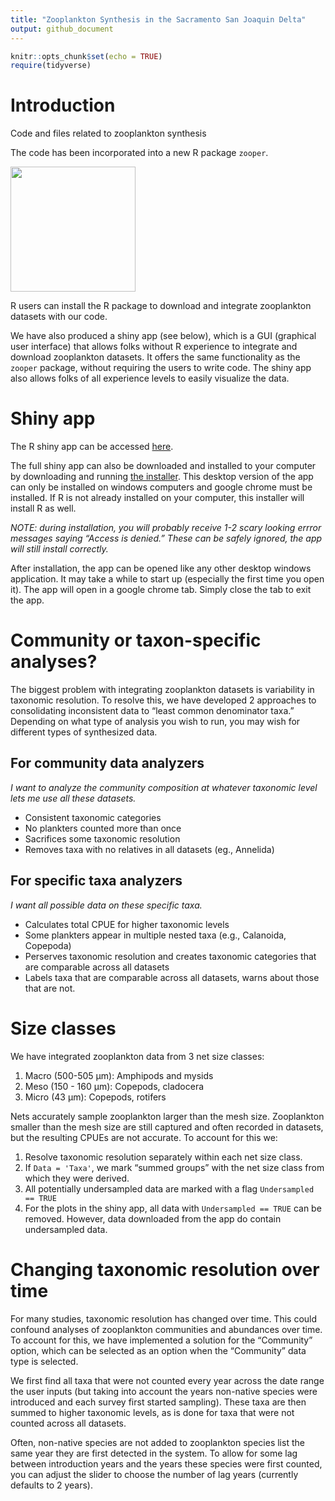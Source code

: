 ```yaml
---
title: "Zooplankton Synthesis in the Sacramento San Joaquin Delta"
output: github_document
---
```


```r
knitr::opts_chunk$set(echo = TRUE)
require(tidyverse)
```

# Introduction

Code and files related to zooplankton synthesis

The code has been incorporated into a new R package `zooper`. 

[<img src="Logo/zooperhex3.png" height="200" />](https://github.com/InteragencyEcologicalProgram/zooper)

R users can install the R package to download and integrate zooplankton datasets with our code. 

We have also produced a shiny app (see below), which is a GUI (graphical user interface) that allows folks without R experience to integrate and download zooplankton datasets. It offers the same functionality as the `zooper` package, without requiring the users to write code. The shiny app also allows folks of all experience levels to easily visualize the data.

# Shiny app

The R shiny app can be accessed [here](https://iepsynthesis.shinyapps.io/ZoopSynth/).

The full shiny app can also be downloaded and installed to your computer by downloading and running [the installer](https://deltacouncil.box.com/s/3zjd9g0u0koamsmqoe2deyjmrcegwooz). This desktop version of the app can only be installed on windows computers and google chrome must be installed. If R is not already installed on your computer, this installer will install R as well. 

*NOTE: during installation, you will probably receive 1-2 scary looking errror messages saying "Access is denied." These can be safely ignored, the app will still install correctly.*

After installation, the app can be opened like any other desktop windows application. It may take a while to start up (especially the first time you open it). The app will open in a google chrome tab. Simply close the tab to exit the app.

# Community or taxon-specific analyses?

The biggest problem with integrating zooplankton datasets is variability in taxonomic resolution. To resolve this, we have developed 2 approaches to consolidating inconsistent data to "least common denominator taxa." Depending on what type of analysis you wish to run, you may wish for different types of synthesized data.

## For community data analyzers

*I want to analyze the community composition at whatever taxonomic level lets me use all these datasets.*

- Consistent taxonomic categories
- No plankters counted more than once
- Sacrifices some taxonomic resolution
- Removes taxa with no relatives in all datasets (eg., Annelida)

## For specific taxa analyzers

*I want all possible data on these specific taxa.*

- Calculates total CPUE for higher taxonomic levels
- Some plankters appear in multiple nested taxa (e.g., Calanoida, Copepoda)
- Perserves taxonomic resolution and creates taxonomic categories that are comparable across all datasets
- Labels taxa that are comparable across all datasets, warns about those that are not. 

# Size classes

We have integrated zooplankton data from 3 net size classes:

1. Macro (500-505 &mu;m): Amphipods and mysids
2. Meso (150 - 160 &mu;m): Copepods, cladocera
3. Micro (43 &mu;m): Copepods, rotifers

Nets accurately sample zooplankton larger than the mesh size. Zooplankton smaller than the mesh size are still captured and often recorded in datasets, but the resulting CPUEs are not accurate. To account for this we: 

1. Resolve taxonomic resolution separately within each net size class.
2. If `Data = 'Taxa'`, we mark "summed groups" with the net size class from which they were derived.
3. All potentially undersampled data are marked with a flag `Undersampled == TRUE`
4. For the plots in the shiny app, all data with `Undersampled == TRUE` can be removed. However, data downloaded from the app do contain undersampled data. 

# Changing taxonomic resolution over time

For many studies, taxonomic resolution has changed over time. This could confound analyses of zooplankton communities and abundances over time. To account for this, we have implemented a solution for the "Community" option, which can be selected as an option when the "Community" data type is selected.

We first find all taxa that were not counted every year across the date range the user inputs (but taking into account the years non-native species were introduced and each survey first started sampling). These taxa are then summed to higher taxonomic levels, as is done for taxa that were not counted across all datasets. 

Often, non-native species are not added to zooplankton species list the same year they are first detected in the system. To allow for some lag between introduction years and the years these species were first counted, you can adjust the slider to choose the number of lag years (currently defaults to 2 years). 